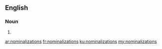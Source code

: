 ==English==

===Noun===
{{head|en|noun plural form}}

# {{plural of|nominalization|lang=en}}

[[ar:nominalizations]]
[[fr:nominalizations]]
[[ku:nominalizations]]
[[my:nominalizations]]